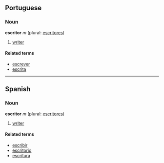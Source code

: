 ==Portuguese==
===Noun===
'''escritor''' ''m'' (plural: [[escritores]])

# [[writer]]

====Related terms====
*[[escrever]]
*[[escrita]]

----

==Spanish==
===Noun===
'''escritor''' ''m'' (plural: [[escritores]])

# [[writer]]

====Related terms====
*[[escribir]]
*[[escritorio]]
*[[escritura]]